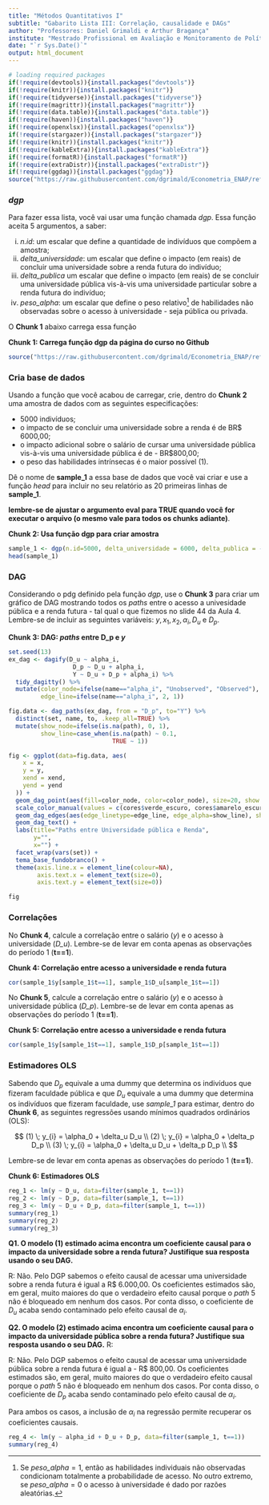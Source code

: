 ```yaml
---
title: "Métodos Quantitativos I"
subtitle: "Gabarito Lista III: Correlação, causalidade e DAGs"
author: "Professores: Daniel Grimaldi e Arthur Bragança"
institute: "Mestrado Profissional em Avaliação e Monitoramento de Políticas Públicas"
date: "`r Sys.Date()`"
output: html_document
---
```


```r
# loading required packages
if(!require(devtools)){install.packages("devtools")}
if(!require(knitr)){install.packages("knitr")}
if(!require(tidyverse)){install.packages("tidyverse")}
if(!require(magrittr)){install.packages("magrittr")}
if(!require(data.table)){install.packages("data.table")}
if(!require(haven)){install.packages("haven")}
if(!require(openxlsx)){install.packages("openxlsx")}
if(!require(stargazer)){install.packages("stargazer")}
if(!require(knitr)){install.packages("knitr")}
if(!require(kableExtra)){install.packages("kableExtra")}
if(!require(formatR)){install.packages("formatR")}
if(!require(extraDistr)){install.packages("extraDistr")}
if(!require(ggdag)){install.packages("ggdag")}
source("https://raw.githubusercontent.com/dgrimald/Econometria_ENAP/refs/heads/main/Tema%20Beamer/themes_enap.R")
```

### *dgp*

Para fazer essa lista, você vai usar uma função chamada *dgp*. Essa função aceita 5 argumentos, a saber:

i. *n.id*: um escalar que define a quantidade de indivíduos que compõem a amostra;
ii. *delta_universidade*: um escalar que define o impacto (em reais) de concluir uma universidade sobre a renda futura do indivíduo;
iii. *delta_publica* um escalar que define o impacto (em reais) de se concluir uma universidade pública vis-à-vis uma universidade particular sobre a renda futura do indivíduo;
iv. *peso_alpha*: um escalar que define o peso relativo^[Se *peso_alpha*$=1$, então as habilidades individuais não observadas condicionam totalmente a probabilidade de acesso. No outro extremo, se *peso_alpha*$=0$ o acesso à universidade é dado por razões aleatórias.] de habilidades não observadas sobre o acesso à universidade - seja pública ou privada.

O **Chunk 1** abaixo carrega essa função

**Chunk 1: Carrega função dgp da página do curso no Github**
```r
source("https://raw.githubusercontent.com/dgrimald/Econometria_ENAP/refs/heads/main/Aula%204/dgp.R")
```

### Cria base de dados

Usando a função que você acabou de carregar, crie, dentro do **Chunk 2** uma amostra de dados com as seguintes especificações:

- 5000 indivíduos;
- o impacto de se concluir uma universidade sobre a renda é de BR\$ 6000,00;
- o impacto adicional sobre o salário de cursar uma universidade pública vis-à-vis uma universidade pública é de - BR\$800,00;
- o peso das habilidades intrínsecas é o maior possível (1). 

Dê o nome de **sample_1** a essa base de dados que você vai criar e use a função *head* para incluir no seu relatório as 20 primeiras linhas de **sample_1**. 

**lembre-se de ajustar o argumento eval para TRUE quando você for executar o arquivo (o mesmo vale para todos os chunks adiante)**.

**Chunk 2: Usa função dgp para criar amostra**
```r
sample_1 <- dgp(n.id=5000, delta_universidade = 6000, delta_publica = -800, peso_alpha = 1)
head(sample_1)
```

### DAG
Considerando o pdg definido pela função *dgp*, use o **Chunk 3** para criar um gráfico de DAG mostrando todos os *paths* entre o acesso a univesidade pública e a renda futura -  tal qual o que fizemos no slide 44 da Aula 4. Lembre-se de incluir as seguintes variáveis: $y, x_1, x_2, \alpha_i, D_u \text{ e } D_p$.

**Chunk 3: DAG: *paths* entre D_p e *y***
```r
set.seed(13)
ex_dag <- dagify(D_u ~ alpha_i,
                  D_p ~ D_u + alpha_i,
                  Y ~ D_u + D_p + alpha_i) %>% 
  tidy_dagitty() %>% 
  mutate(color_node=ifelse(name=="alpha_i", "Unobserved", "Observed"),
         edge_line=ifelse(name=="alpha_i", 2, 1))

fig.data <- dag_paths(ex_dag, from = "D_p", to="Y") %>% 
  distinct(set, name, to, .keep_all=TRUE) %>% 
  mutate(show_node=ifelse(is.na(path), 0, 1),
         show_line=case_when(is.na(path) ~ 0.1,
                             TRUE ~ 1))

fig <- ggplot(data=fig.data, aes(
    x = x,
    y = y,
    xend = xend,
    yend = yend
  )) +
  geom_dag_point(aes(fill=color_node, color=color_node), size=20, show.legend = FALSE) +
  scale_color_manual(values = c(cores$verde_escuro, cores$amarelo_escuro)) +
  geom_dag_edges(aes(edge_linetype=edge_line, edge_alpha=show_line), show.legend = FALSE)+
  geom_dag_text() +
  labs(title="Paths entre Universidade pública e Renda",
       y="",
       x="") +
  facet_wrap(vars(set)) +
  tema_base_fundobranco() + 
  theme(axis.line.x = element_line(colour=NA),
        axis.text.x = element_text(size=0),
        axis.text.y = element_text(size=0))

fig
```

### Correlações

No **Chunk 4**, calcule a correlação entre o salário (*y*) e o acesso à universidade (*D_u*). Lembre-se de levar em conta apenas as observações do período 1 (**t==1**).

**Chunk 4: Correlação entre acesso a universidade e renda futura**
```r
cor(sample_1$y[sample_1$t==1], sample_1$D_u[sample_1$t==1])
```

No **Chunk 5**, calcule a correlação entre o salário (*y*) e o acesso à universidade pública (*D_p*). Lembre-se de levar em conta apenas as observações do período 1 (**t==1**).

**Chunk 5: Correlação entre acesso a universidade e renda futura**
```r
cor(sample_1$y[sample_1$t==1], sample_1$D_p[sample_1$t==1])
```

### Estimadores OLS

Sabendo que $D_p$ equivale a uma dummy que determina os indivíduos que fizeram faculdade pública e que $D_u$ equivale a uma dummy que determina os indivíduos que fizeram faculdade, use *sample_1* para estimar, dentro do **Chunk 6**, as seguintes regressões usando mínimos quadrados ordinários (OLS):

$$
(1) \; y_{i} =  \alpha_0 + \delta_u D_u \\
(2) \; y_{i} =  \alpha_0 + \delta_p D_p \\
(3) \; y_{i} =  \alpha_0 + \delta_u D_u + \delta_p D_p \\
$$

Lembre-se de levar em conta apenas as observações do período 1 (**t==1**).

**Chunk 6: Estimadores OLS**
```r
reg_1 <- lm(y ~ D_u, data=filter(sample_1, t==1))
reg_2 <- lm(y ~ D_p, data=filter(sample_1, t==1))
reg_3 <- lm(y ~ D_u + D_p, data=filter(sample_1, t==1))
summary(reg_1)
summary(reg_2)
summary(reg_3)
```

**Q1. O modelo (1) estimado acima encontra um coeficiente causal para o impacto da universidade sobre a renda futura? Justifique sua resposta usando o seu DAG.** 

R: Não. Pelo DGP sabemos o efeito causal de acessar uma universidade sobre a renda futura é igual a R\$ 6.000,00. Os coeficientes estimados são, em geral, muito maiores do que o verdadeiro efeito causal porque o *path* 5 não é bloqueado em nenhum dos casos. Por conta disso, o coeficiente de $D_u$ acaba sendo contaminado pelo efeito causal de $\alpha_i$.  

**Q2. O modelo (2) estimado acima encontra um coeficiente causal para o impacto da universidade pública sobre a renda futura? Justifique sua resposta usando o seu DAG.** R:

R: Não. Pelo DGP sabemos o efeito causal de acessar uma universidade pública sobre a renda futura é igual a - R\$ 800,00. Os coeficientes estimados são, em geral, muito maiores do que o verdadeiro efeito causal porque o *path* 5 não é bloqueado em nenhum dos casos. Por conta disso, o coeficiente de $D_p$ acaba sendo contaminado pelo efeito causal de $\alpha_i$.

Para ambos os casos, a inclusão de $\alpha_i$ na regressão permite recuperar os coeficientes causais.
  
```r
reg_4 <- lm(y ~ alpha_id + D_u + D_p, data=filter(sample_1, t==1))
summary(reg_4)
```
